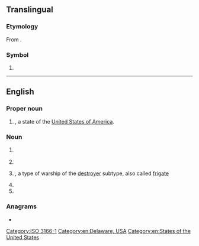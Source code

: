 {{also|Appendix:Variations of "de"}}
==Translingual==

===Etymology===
From {{der|mul|de|Deutschland}}.

===Symbol===
{{head|mul|symbol}}

# {{n-g|The [[ISO]] 3166-1 two-letter (alpha-2) code for [[Germany]].}}

[[Category:ISO 3166-1]]

----

==English==

===Proper noun===
{{en-proper noun}}

# {{abbreviation of|en|Delaware|nodot=1}}, a state of the [[United States of America]].

===Noun===
{{en-noun|~}}

# {{lb|en|computing}} {{initialism of|en|desktop environment}}
# {{initialism of|en|diatomaceous earth}}
# {{lb|en|US|navy}} {{initialism of|en|destroyer escort|nodot=1}}, a type of warship of the [[destroyer]] subtype, also called [[frigate]]
# {{initialism of|en|differential equation}}
# {{initialism of|en|delayed ejaculation}}

===Anagrams===
* {{anagrams|en|a=de|-ed|-èd|E.D.|ED|Ed|Ed.|ed|ed-|ed.}}

[[Category:en:Delaware, USA]]
[[Category:en:States of the United States]]